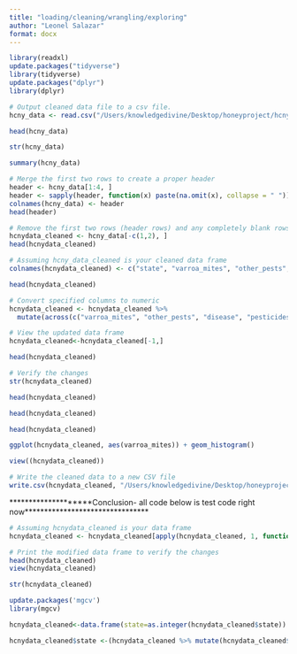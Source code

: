 ```yaml
---
title: "loading/cleaning/wrangling/exploring"
author: "Leonel Salazar"
format: docx
---
```


```r
library(readxl)
update.packages("tidyverse")
library(tidyverse)
update.packages("dplyr")
library(dplyr)
```

```r
# Output cleaned data file to a csv file.
hcny_data <- read.csv("/Users/knowledgedivine/Desktop/honeyproject/hcny_CleanDraft.csv", header = FALSE, stringsAsFactors = FALSE)
```

```r
head(hcny_data)
```
```r
str(hcny_data)
```
```r
summary(hcny_data)
```


```r
# Merge the first two rows to create a proper header
header <- hcny_data[1:4, ]
header <- sapply(header, function(x) paste(na.omit(x), collapse = " "))
colnames(hcny_data) <- header
head(header)
```

```r
# Remove the first two rows (header rows) and any completely blank rows
hcnydata_cleaned <- hcny_data[-c(1,2), ]
head(hcnydata_cleaned)
```
```r
# Assuming hcny_data_cleaned is your cleaned data frame
colnames(hcnydata_cleaned) <- c("state", "varroa_mites", "other_pests", "disease", "pesticides", "other", "unknown")
```

```r
head(hcnydata_cleaned)
```

```r
# Convert specified columns to numeric
hcnydata_cleaned <- hcnydata_cleaned %>%
  mutate(across(c("varroa_mites", "other_pests", "disease", "pesticides", "other", "unknown"), as.numeric))
```


```r
# View the updated data frame
hcnydata_cleaned<-hcnydata_cleaned[-1,]
```

```r
head(hcnydata_cleaned)
```
```r
# Verify the changes
str(hcnydata_cleaned)
```

```r
head(hcnydata_cleaned)
```



```r
head(hcnydata_cleaned)
```


```r
head(hcnydata_cleaned)
```

```r
ggplot(hcnydata_cleaned, aes(varroa_mites)) + geom_histogram()
```
```r
view((hcnydata_cleaned))
```

```r
# Write the cleaned data to a new CSV file
write.csv(hcnydata_cleaned, "/Users/knowledgedivine/Desktop/honeyproject/hcnydata_cleaned.csv", row.names = FALSE)
```

********************Conclusion- all code below is test code right now********************************





```r
# Assuming hcnydata_cleaned is your data frame
hcnydata_cleaned <- hcnydata_cleaned[apply(hcnydata_cleaned, 1, function(x) !all(is.na(x))), ]

# Print the modified data frame to verify the changes
head(hcnydata_cleaned)
view(hcnydata_cleaned)

```





```r
str(hcnydata_cleaned)
```


```r
update.packages('mgcv')
library(mgcv)
```
```r
hcnydata_cleaned<-data.frame(state=as.integer(hcnydata_cleaned$state))
```
```r
hcnydata_cleaned$state <-(hcnydata_cleaned %>% mutate(hcnydata_cleaned$state = as.integer(hcnydata_cleaned$state))
```

